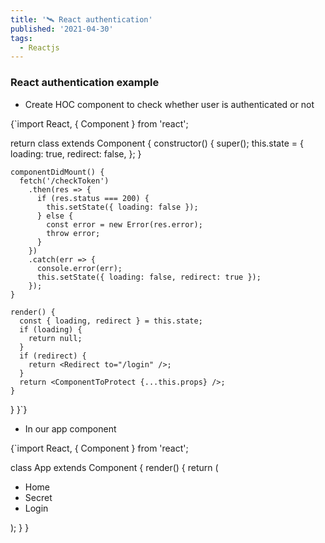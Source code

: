 ```yaml
---
title: '🛰 React authentication'
published: '2021-04-30'
tags:
  - Reactjs
---
```


### React authentication example

- Create HOC component to check  whether user is authenticated or not

<CodeBlock language="jsx" title="withAuth.jsx">
{`import React, { Component } from 'react';
 
  return class extends Component {
    constructor() {
      super();
      this.state = {
        loading: true,
        redirect: false,
      };
    }
 
    componentDidMount() {
      fetch('/checkToken')
        .then(res => {
          if (res.status === 200) {
            this.setState({ loading: false });
          } else {
            const error = new Error(res.error);
            throw error;
          }
        })
        .catch(err => {
          console.error(err);
          this.setState({ loading: false, redirect: true });
        });
    }
 
    render() {
      const { loading, redirect } = this.state;
      if (loading) {
        return null;
      }
      if (redirect) {
        return <Redirect to="/login" />;
      }
      return <ComponentToProtect {...this.props} />;
    }
  }
}`}

</CodeBlock>

- In our app component

<CodeBlock language="jsx" title="App.jsx" highlightLines="19">
{`import React, { Component } from 'react';
 
class App extends Component {
  render() {
    return (
      <div>
        <ul>
          <li><Link to="/">Home</Link></li>
          <li><Link to="/secret">Secret</Link></li>
          <li><Link to="/login">Login</Link></li>
        </ul>
        <Switch>
          <Route path="/" exact component={Home} />
          <Route path="/secret" component={withAuth(Secret)} />
          <Route path="/login" component={Login} />
        </Switch>
      </div>
    );
  }
}
 

</CodeBlock>
